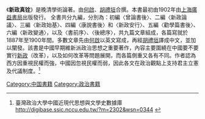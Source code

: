 {{onesource|time=2015-05-13T01:15:34+00:00}}
《'''新政真铨'''》是晚清學術論著。由[[何啟|何啟]]、[[胡禮垣|胡禮垣]]合撰。本書最初由1902年由[[上海|上海]][[廣益書局|廣益書局]]出版發行。
全書共分九編，分別為：初編〈曾論書後〉、二編〈新政論議〉、三編〈新政始基〉、四編〈康說書後〉和〈新政安行〉、五編〈勸學篇書後〉、六編〈新政變通〉，以及〈書前序〉、〈後總序〉，共九篇文章組成，各篇寫就於1887年至1900年間。多數文章先由[[何啟|何啟]]以英文寫成，再經[[胡禮垣|胡禮垣]]譯成中文，並加以闡發。該書是中國早期維新派政治思想之重要著作，內容主要圍繞在中國要不要實行[[新政|新政]]（改革），以及如何改革等問題展開，而各篇側重又各有不同。作者認為西方因重視民權而強，中國因忽視民權而弱，因此各文在政治觀點上支持君主立憲及代議制度。<ref name=aa>臺灣政治大學中國近現代思想與文學史數據庫     http://digibase.ssic.nccu.edu.tw/?m=2302&wsn=0344 {{Wayback|url=http://digibase.ssic.nccu.edu.tw/?m=2302&wsn=0344 |date=20190604152925 }}</ref>



[[Category:中国書籍|Category:中国書籍]]
[[Category:政治書籍|Category:政治書籍]]
